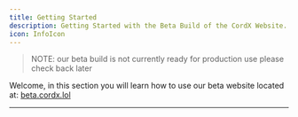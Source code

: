 ```yaml
---
title: Getting Started
description: Getting Started with the Beta Build of the CordX Website.
icon: InfoIcon
---
```


> NOTE: our beta build is not currently ready for production use please check back later

Welcome, in this section you will learn how to use our beta website located
at: [beta.cordx.lol](https://beta.cordx.lol)

---
